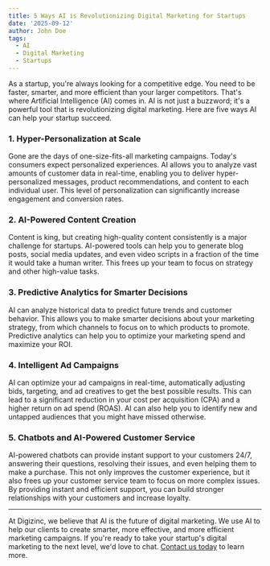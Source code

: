 ```yaml
---
title: 5 Ways AI is Revolutionizing Digital Marketing for Startups
date: '2025-09-12'
author: John Doe
tags:
  - AI
  - Digital Marketing
  - Startups
---
```


As a startup, you're always looking for a competitive edge. You need to be faster, smarter, and more efficient than your larger competitors. That's where Artificial Intelligence (AI) comes in. AI is not just a buzzword; it's a powerful tool that is revolutionizing digital marketing. Here are five ways AI can help your startup succeed.

### 1. Hyper-Personalization at Scale

Gone are the days of one-size-fits-all marketing campaigns. Today's consumers expect personalized experiences. AI allows you to analyze vast amounts of customer data in real-time, enabling you to deliver hyper-personalized messages, product recommendations, and content to each individual user. This level of personalization can significantly increase engagement and conversion rates.

### 2. AI-Powered Content Creation

Content is king, but creating high-quality content consistently is a major challenge for startups. AI-powered tools can help you to generate blog posts, social media updates, and even video scripts in a fraction of the time it would take a human writer. This frees up your team to focus on strategy and other high-value tasks.

### 3. Predictive Analytics for Smarter Decisions

AI can analyze historical data to predict future trends and customer behavior. This allows you to make smarter decisions about your marketing strategy, from which channels to focus on to which products to promote. Predictive analytics can help you to optimize your marketing spend and maximize your ROI.

### 4. Intelligent Ad Campaigns

AI can optimize your ad campaigns in real-time, automatically adjusting bids, targeting, and ad creatives to get the best possible results. This can lead to a significant reduction in your cost per acquisition (CPA) and a higher return on ad spend (ROAS). AI can also help you to identify new and untapped audiences that you might have missed otherwise.

### 5. Chatbots and AI-Powered Customer Service

AI-powered chatbots can provide instant support to your customers 24/7, answering their questions, resolving their issues, and even helping them to make a purchase. This not only improves the customer experience, but it also frees up your customer service team to focus on more complex issues. By providing instant and efficient support, you can build stronger relationships with your customers and increase loyalty.

---

At Digizinc, we believe that AI is the future of digital marketing. We use AI to help our clients to create smarter, more effective, and more efficient marketing campaigns. If you're ready to take your startup's digital marketing to the next level, we'd love to chat. [Contact us today](/connect) to learn more.

